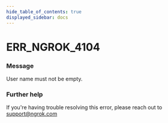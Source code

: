 ```yaml
---
hide_table_of_contents: true
displayed_sidebar: docs
---
```



# ERR_NGROK_4104

### Message

User name must not be empty.

<ErrorDetails error="err_ngrok_4104" />

### Further help

If you're having trouble resolving this error, please reach out to [support@ngrok.com](mailto:support@ngrok.com?subject=Help%20with%20ERR_NGROK_4104)
